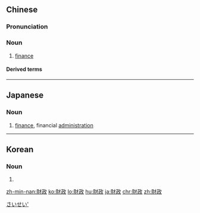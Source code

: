 {{also|财政}}
==Chinese==
{{zh-forms|s=财政}}

===Pronunciation===
{{zh-pron
|m=cáizhèng
|ma=Zh-cáizhèng.ogg
|c=coi4 zing3
|h=pfs=chhòi-chṳn
|mn=châi-chèng
|cat=n
}}

===Noun===
{{zh-noun}}

# [[finance]]

====Derived terms====
{{zh-der|財政補貼|財政部|財政寡頭|財政學|財政政策}}

{{zh-cat|Intermediate}}

----

==Japanese==
{{ja-kanjitab|ざい|せい|yomi=on}}

===Noun===
{{ja-noun|ざいせい}}

# [[finance]], financial [[administration]]

[[Category:ja:Finance|さいせい']]

----

==Korean==
{{ko-hanjatab}}

===Noun===
{{ko-noun|hj|hangeul=재정}}

# {{hanja form of|재정|[[finance]]}}

[[zh-min-nan:財政]]
[[ko:財政]]
[[lo:財政]]
[[hu:財政]]
[[ja:財政]]
[[chr:財政]]
[[zh:財政]]